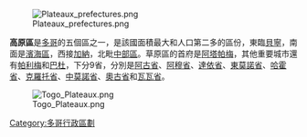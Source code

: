 [[Image:Plateaux_prefectures.png|thumb]]

'''高原區'''是[[多哥|多哥]]的五個區之一，是該國面積最大和人口第二多的區份，東臨[[貝寧|貝寧]]，南面是[[濱海區_(多哥)|濱海區]]，西接[[加納|加納]]，北毗[[中部區_(多哥)|中部區]]。草原區的首府是[[阿塔帕梅|阿塔帕梅]]，其他重要城市還有[[帕利梅|帕利梅]]和[[巴杜|巴杜]]，下分9省，分別是[[阿古省|阿古省]]、[[阿穆省|阿穆省]]、[[達依省|達依省]]、[[東莫諾省|東莫諾省]]、[[哈霍省|哈霍省]]、[[克羅托省|克羅托省]]、[[中莫諾省|中莫諾省]]、[[奧古省|奧古省]]和[[瓦瓦省|瓦瓦省]]。

[[Image:Togo_Plateaux.png|right]]

{{多哥行政區劃}}

[[Category:多哥行政區劃|Category:多哥行政區劃]]


{{Togo-stub}}